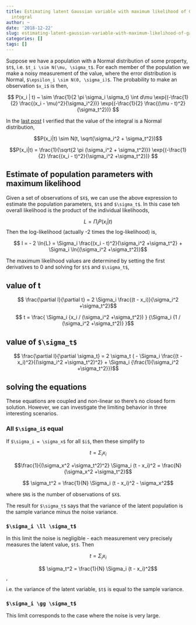 ```yaml
---
title: Estimating latent Gaussian variable with maximum likelihood of Gaussian-product
  integral
author: ~
date: '2018-12-22'
slug: estimating-latent-gaussian-variable-with-maximum-likelihood-of-gaussian-product-integral
categories: []
tags: []
---
```


Suppose we have a population with a Normal distribution of some property, `$t$`, i.e. `$t_i \sim N(\mu, \sigma_t$`. For each member of the population we make a noisy measurement of the value, where the error distribution is Normal, `$\epsilon_i \sim N(0, \sigma_i)$`. The probability to make an observation `$x_i$` is then, 

$$ P(x_i | t) ~ 
\sim
\frac{1}{2 \pi \sigma_i \sigma_t}  
\int d\mu 
\exp{(-\frac{1}{2} \frac{(x_i - \mu)^2}{\sigma_i^2})}
\exp{(-\frac{1}{2} \frac{(\mu - t)^2}{\sigma_t^2})}
$$

In the [last post](../../../../2018/12/10/normalization-of-product-of-two-gaussians/) I verified that the value of the integral is a Normal distribution, 

$$P(x_i|t) \sim N(t, \sqrt{\sigma_i^2 + \sigma_t^2})$$

$$P(x_i|t) = \frac{1}{\sqrt{2 \pi (\sigma_i^2 + \sigma_t^2)}}
\exp{(-\frac{1}{2} \frac{(x_i - t)^2}{\sigma_i^2 +\sigma_t^2})}
$$

## Estimate of population parameters with maximum likelihood

Given a set of observations of `$X$`, we can use the above expression to estimate the population parameters, `$t$` and `$\sigma_t$`. In this case teh overall likelihood is the product of the individual likelihoods,

$$ L = \Pi_i P(x_i | t)$$
Then the log-likelihood (actually -2 times the log-likelihood) is,

$$ l = - 2 \ln{L} = 
\Sigma_i 
\frac{(x_i - t)^2}{\sigma_i^2 +\sigma_t^2} + \Sigma_i \ln{(\sigma_i^2 +\sigma_t^2)}$$

The maximum likelihood values are determined by setting the first derivatives to 0 and solving for `$t$` and `$\sigma_t$`,

## value of t

$$ \frac{\partial l}{\partial t} = 2 \Sigma_i \frac{(t - x_i)}{\sigma_i^2 +\sigma_t^2}$$

$$ t = 
\frac{
\Sigma_i {x_i / (\sigma_i^2 +\sigma_t^2})
}
{\Sigma_i {1 / (\sigma_i^2 +\sigma_t^2)}
}$$

## value of `$\sigma_t$`

$$ 
\frac{\partial l}{\partial \sigma_t} = 
2 \sigma_t (
- \Sigma_i \frac{(t - x_i)^2}{(\sigma_i^2 +\sigma_t^2)^2} 
+ 
\Sigma_i {\frac{1}{\sigma_i^2 +\sigma_t^2}})$$

## solving the equations

These equations are coupled and non-linear so there's no closed form solution. However, we can investigate the limiting behavior in three interesting scenarios.

### All `$\sigma_i$` equal 

If `$\sigma_i = \sigma_x$` for all `$i$`, then these simplify to 

$$ t = \Sigma_i x_i $$

$$\frac{1}{(\sigma_x^2 +\sigma_t^2)^2} \Sigma_i (t - x_i)^2 = 
\frac{N}{\sigma_x^2 +\sigma_t^2}$$

$$ \sigma_t^2 = \frac{1}{N} \Sigma_i (t - x_i)^2 - \sigma_x^2$$

where `$N$` is the number of observations of `$X$`.

The result for `$\sigma_t$` says that the variance of the latent population is the sample variance minus the noise variance.

### `$\sigma_i \ll \sigma_t$`

In this limit the noise is negligible - each measurement very precisely measures the latent value, `$t$`. Then

$$ t = \Sigma_i x_i$$

$$ \sigma_t^2 = \frac{1}{N} \Sigma_i (t - x_i)^2$$, 

i.e. the variance of the latent variable, `$t$` is equal to the sample variance.

### `$\sigma_i \gg \sigma_t$`

This limit corresponds to the case where the noise is very large.  



